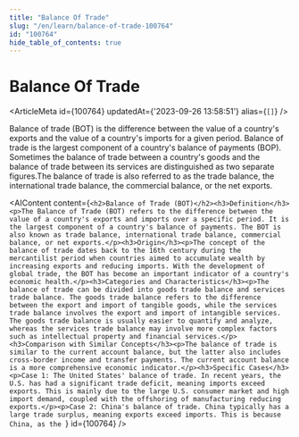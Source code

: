 ```yaml
---
title: "Balance Of Trade"
slug: "/en/learn/balance-of-trade-100764"
id: "100764"
hide_table_of_contents: true
---
```



# Balance Of Trade

<ArticleMeta id={100764} updatedAt={'2023-09-26 13:58:51'} alias={`[]`} />
<div className='border-solid border-b border-t-0 my-4 border-[var(--ifm-color-gray-300)]' />

Balance of trade (BOT) is the difference between the value of a country's exports and the value of a country's imports for a given period. Balance of trade is the largest component of a country's balance of payments (BOP). Sometimes the balance of trade between a country's goods and the balance of trade between its services are distinguished as two separate figures.The balance of trade is also referred to as the trade balance, the international trade balance, the commercial balance, or the net exports.

<AIContent content={`<h2>Balance of Trade (BOT)</h2><h3>Definition</h3><p>The Balance of Trade (BOT) refers to the difference between the value of a country's exports and imports over a specific period. It is the largest component of a country's balance of payments. The BOT is also known as trade balance, international trade balance, commercial balance, or net exports.</p><h3>Origin</h3><p>The concept of the balance of trade dates back to the 16th century during the mercantilist period when countries aimed to accumulate wealth by increasing exports and reducing imports. With the development of global trade, the BOT has become an important indicator of a country's economic health.</p><h3>Categories and Characteristics</h3><p>The balance of trade can be divided into goods trade balance and services trade balance. The goods trade balance refers to the difference between the export and import of tangible goods, while the services trade balance involves the export and import of intangible services. The goods trade balance is usually easier to quantify and analyze, whereas the services trade balance may involve more complex factors such as intellectual property and financial services.</p><h3>Comparison with Similar Concepts</h3><p>The balance of trade is similar to the current account balance, but the latter also includes cross-border income and transfer payments. The current account balance is a more comprehensive economic indicator.</p><h3>Specific Cases</h3><p>Case 1: The United States' balance of trade. In recent years, the U.S. has had a significant trade deficit, meaning imports exceed exports. This is mainly due to the large U.S. consumer market and high import demand, coupled with the offshoring of manufacturing reducing exports.</p><p>Case 2: China's balance of trade. China typically has a large trade surplus, meaning exports exceed imports. This is because China, as the `} id={100764} />
